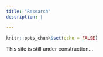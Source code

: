 ```yaml
---
title: "Research"
description: |

---
```


```r
knitr::opts_chunk$set(echo = FALSE)
```

This site is still under construction...